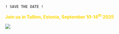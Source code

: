 `! SAVE THE DATE !`

<span style="color: gold;">
**Join us in Tallinn, Estonia, September 10-14^th^ 2025**
</span>

![](images/clipboard-553116725.png)
